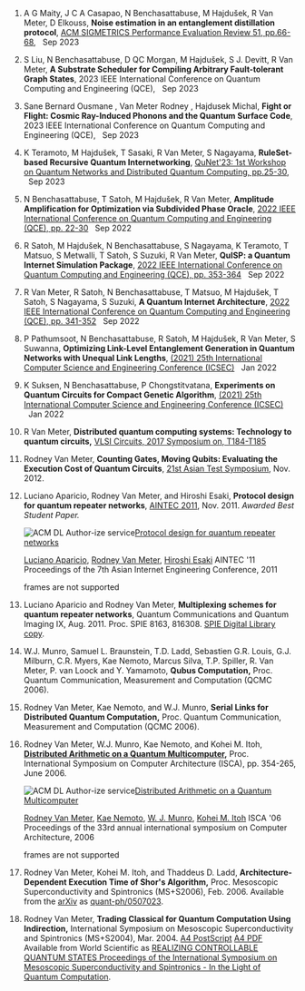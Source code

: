 1.  A G Maity, J C A Casapao, N Benchasattabuse, M Hajdušek, R Van Meter, D Elkouss,
    **Noise estimation in an entanglement distillation protocol**,
    [ACM SIGMETRICS Performance Evaluation Review 51, pp.66-68](https://dl.acm.org/doi/10.1145/3626570.3626594),   Sep 2023
1.  S Liu, N Benchasattabuse, D QC Morgan, M Hajdušek, S J. Devitt, R Van Meter,
    **A Substrate Scheduler for Compiling Arbitrary Fault-tolerant Graph States**,
    2023 IEEE International Conference on Quantum Computing and Engineering (QCE),   Sep 2023
1.  Sane Bernard Ousmane ,  Van Meter Rodney ,  Hajdusek Michal,
    **Fight or Flight: Cosmic Ray-Induced Phonons and the Quantum Surface Code**,
    2023 IEEE International Conference on Quantum Computing and Engineering (QCE),   Sep 2023
1.  K Teramoto, M Hajdušek, T Sasaki, R Van Meter, S Nagayama,
    **RuleSet-based Recursive Quantum Internetworking**,
    [QuNet'23: 1st Workshop on Quantum Networks and Distributed Quantum Computing, pp.25-30](https://dl.acm.org/doi/10.1145/3610251.3610556),   Sep 2023
1.  N Benchasattabuse, T Satoh, M Hajdušek, R Van Meter,
    **Amplitude Amplification for Optimization via Subdivided Phase Oracle**,
    [2022 IEEE International Conference on Quantum Computing and Engineering (QCE), pp. 22-30](https://ieeexplore.ieee.org/document/9951242)   Sep 2022
1.  R Satoh, M Hajdušek, N Benchasattabuse, S Nagayama, K Teramoto, T Matsuo, S Metwalli, T Satoh, S Suzuki, R Van Meter,
    **QuISP: a Quantum Internet Simulation Package**,
    [2022 IEEE International Conference on Quantum Computing and Engineering (QCE), pp. 353-364](https://ieeexplore.ieee.org/document/9951186)   Sep 2022
1.  R Van Meter, R Satoh, N Benchasattabuse, T Matsuo, M Hajdušek, T Satoh, S Nagayama, S Suzuki,
    **A Quantum Internet Architecture**,
    [2022 IEEE International Conference on Quantum Computing and Engineering (QCE), pp. 341-352](https://ieeexplore.ieee.org/document/9951258)   Sep 2022
1.  P Pathumsoot, N Benchasattabuse, R Satoh, M Hajdušek, R Van Meter, S Suwanna,
    **Optimizing Link-Level Entanglement Generation in Quantum Networks with Unequal Link Lengths**,
    [(2021) 25th International Computer Science and Engineering Conference (ICSEC)](https://ieeexplore.ieee.org/document/9684634)   Jan 2022
1.  K Suksen, N Benchasattabuse, P Chongstitvatana,
    **Experiments on Quantum Circuits for Compact Genetic Algorithm**,
    [(2021) 25th International Computer Science and Engineering Conference (ICSEC)](https://ieeexplore.ieee.org/document/9684643)   Jan 2022
1.  R Van Meter,
    **Distributed quantum computing systems: Technology to quantum circuits,**
    [VLSI Circuits, 2017 Symposium on, T184-T185](http://ieeexplore.ieee.org/abstract/document/8008583/)
1.  Rodney Van Meter,
    **Counting Gates, Moving Qubits: Evaluating the Execution Cost of Quantum Circuits**,
    [21st Asian Test Symposium](http://aries3a.cse.kyutech.ac.jp/~ats12/), Nov. 2012.
1.  Luciano Aparicio, Rodney Van Meter, and Hiroshi Esaki,
    **Protocol design for quantum repeater networks**,
    [AINTEC 2011](http://www.interlab.ait.ac.th/aintec2011/), Nov. 2011. _Awarded Best Student Paper._

    ![ACM DL Author-ize service](https://dl.acm.org/templates/jsp/_ux3/_acm/legacyFiles/images/oa.gif)[Protocol design for quantum repeater networks](http://dl.acm.org/authorize?6529732 "Protocol design for quantum repeater networks")

    [Luciano Aparicio](http://dl.acm.org/author_page.cfm?id=81493652279), [Rodney Van Meter](http://dl.acm.org/author_page.cfm?id=81332533184), [Hiroshi Esaki](http://dl.acm.org/author_page.cfm?id=81100462523)
    AINTEC '11 Proceedings of the 7th Asian Internet Engineering Conference, 2011

    frames are not supported

1.  Luciano Aparicio and Rodney Van Meter,
    **Multiplexing schemes for quantum repeater networks**,
    Quantum Communications and Quantum Imaging IX, Aug. 2011. Proc. SPIE 8163, 816308.
    [SPIE Digital Library copy](http://dx.doi.org/10.1117/12.893272).
1.  W.J. Munro, Samuel L. Braunstein, T.D. Ladd, Sebastien G.R. Louis, G.J. Milburn, C.R. Myers, Kae Nemoto, Marcus Silva, T.P. Spiller, R. Van Meter, P. van Loock and Y. Yamamoto,
    **Qubus Computation,**
    Proc. Quantum Communication, Measurement and Computation (QCMC 2006).
1.  Rodney Van Meter, Kae Nemoto, and W.J. Munro,
    **Serial Links for Distributed Quantum Computation,**
    Proc. Quantum Communication, Measurement and Computation (QCMC 2006).
1.  Rodney Van Meter, W.J. Munro, Kae Nemoto, and Kohei M. Itoh,
    **[Distributed Arithmetic on a Quantum Multicomputer](publications/van-meter-quantum-multicomputer-isca-2006-csdl.pdf),**
    Proc. International Symposium on Computer Architecture (ISCA), pp. 354-265, June 2006.

    ![ACM DL Author-ize service](https://dl.acm.org/templates/jsp/_ux3/_acm/legacyFiles/images/oa.gif)[Distributed Arithmetic on a Quantum Multicomputer](http://dl.acm.org/authorize?819327 "Distributed Arithmetic on a Quantum Multicomputer")

    [Rodney Van Meter](http://dl.acm.org/author_page.cfm?id=81332533184), [Kae Nemoto](http://dl.acm.org/author_page.cfm?id=81314484828), [W. J. Munro](http://dl.acm.org/author_page.cfm?id=81342505545), [Kohei M. Itoh](http://dl.acm.org/author_page.cfm?id=81343495829)
    ISCA '06 Proceedings of the 33rd annual international symposium on Computer Architecture, 2006

    frames are not supported

1.  Rodney Van Meter, Kohei M. Itoh, and Thaddeus D. Ladd,
    **Architecture-Dependent Execution Time of Shor's Algorithm,**
    Proc. Mesoscopic Superconductivity and Spintronics (MS+S2006), Feb. 2006.
    Available from the [arXiv](http://arxiv.org/) as [quant-ph/0507023](http://arxiv.org/abs/quant-ph/0507023).
1.  Rodney Van Meter,
    **Trading Classical for Quantum Computation Using Indirection,**
    International Symposium on Mesoscopic Superconductivity and Spintronics (MS+S2004), Mar. 2004.
    [A4 PostScript](publications/pay-the-exponential-full-inline.ps) [A4 PDF](publications/pay-the-exponential-full-inline.pdf)
    Available from World Scientific as [REALIZING CONTROLLABLE QUANTUM STATES Proceedings of the International Symposium on Mesoscopic Superconductivity and Spintronics - In the Light of Quantum Computation](http://www.worldscibooks.com/physics/5924.html).
